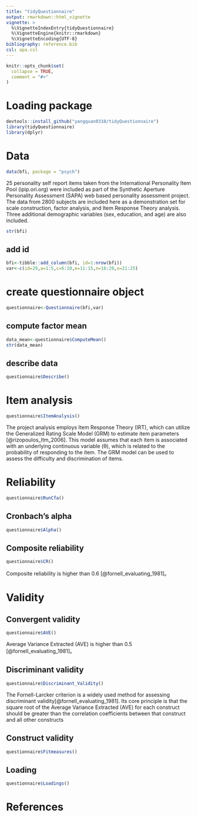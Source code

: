 ```yaml
---
title: "tidyQuestionnaire"
output: rmarkdown::html_vignette
vignette: >
  %\VignetteIndexEntry{tidyQuestionnaire}
  %\VignetteEngine{knitr::rmarkdown}
  %\VignetteEncoding{UTF-8}
bibliography: reference.bib
csl: apa.csl
---
```


```r
knitr::opts_chunk$set(
  collapse = TRUE,
  comment = "#>"
)
```

# Loading package
```r
devtools::install_github("yangquan0310/tidyQuestionnaire")
library(tidyQuestionnaire)
library(dplyr)
```

# Data
```r
data(bfi, package = "psych")
```

25 personality self report items taken from the International Personality Item Pool (ipip.ori.org) were included as part of the Synthetic Aperture Personality Assessment (SAPA) web based personality assessment project. The data from 2800 subjects are included here as a demonstration set for scale construction, factor analysis, and Item Response Theory analysis. Three additional demographic variables (sex, education, and age) are also included.

```r
str(bfi)
```

## add id
```r
bfi<-tibble::add_column(bfi, id=1:nrow(bfi))
var<-c(id=29,a=1:5,c=6:10,e=11:15,n=16:20,o=21:25)
```

# create questionnaire object
```r
questionnaire<-Questionnaire(bfi,var)
```

## compute factor mean
```r
data_mean<-questionnaire$ComputeMean()
str(data_mean)
```

## describe data
```r
questionnaire$Describe()
```

# Item analysis

```r
questionnaire$ItemAnalysis()
```

The project analysis employs Item Response Theory (IRT), which can utilize the Generalized Rating Scale Model (GRM) to estimate item parameters [@rizopoulos_ltm_2006]. This model assumes that each item is associated with an underlying continuous variable (θ), which is related to the probability of responding to the item. The GRM model can be used to assess the difficulty and discrimination of items.


# Reliability

```r
questionnaire$RunCfa()
```

## Cronbach's alpha
```r
questionnaire$Alpha()
```
## Composite reliability
```r
questionnaire$CR()
```

Composite reliability is higher than 0.6 [@fornell_evaluating_1981]。

# Validity

## Convergent validity
```r
questionnaire$AVE()
```
Average Variance Extracted (AVE) is higher than 0.5 [@fornell_evaluating_1981]。

## Discriminant validity
```r
questionnaire$Discriminant_Validity()
```
The Fornell-Larcker criterion is a widely used method for assessing discriminant validity[@fornell_evaluating_1981]. Its core principle is that the square root of the Average Variance Extracted (AVE) for each construct should be greater than the correlation coefficients between that construct and all other constructs

## Construct validity
```r
questionnaire$Fitmeasures()
```

## Loading
```r
questionnaire$Loadings()
```

# References
